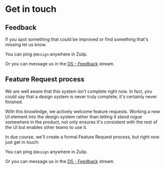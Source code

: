 
<Meta title="Introduction / Get in touch" />

# Get in touch

## Feedback

If you spot something that could be improved or find something that's missing let us know.

You can ping ```@design``` anywhere in Zulip.

Or you can message us in the [DS - Feedback](https://balena.zulipchat.com/#narrow/stream/408336-aspect.2Fuser-experience/topic/DS.20-.20Feedback) stream.

## Feature Request process

We are well aware that this system isn't complete right now. In fact, you could say that a design system is never truly complete; it's certainly never finished.

With this knowledge, we actively welcome feature requests. Working a new UI element into the design system rather than letting it stand rogue somewhere in the product, not only ensures it's consistent with the rest of the UI but enables other teams to use it.

In due course, we'll create a formal Feature Request process, but right now just get in touch:

You can ping ```@design``` anywhere in Zulip.

Or you can message us in the [DS - Feedback](https://balena.zulipchat.com/#narrow/stream/408336-aspect.2Fuser-experience/topic/DS.20-.20Feedback) stream.